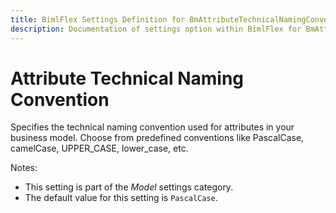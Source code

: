 ```yaml
---
title: BimlFlex Settings Definition for BmAttributeTechnicalNamingConvention
description: Documentation of settings option within BimlFlex for BmAttributeTechnicalNamingConvention
---
```

<head>
  <meta name="varigenceProduct" content="BimlFlex"></meta>
  <meta name="varigenceArticleType" content="Reference"></meta>
</head>

# Attribute Technical Naming Convention

Specifies the technical naming convention used for attributes in your business model. Choose from predefined conventions like PascalCase, camelCase, UPPER_CASE, lower_case, etc.

Notes:

* This setting is part of the *Model* settings category.
* The default value for this setting is `PascalCase`.
